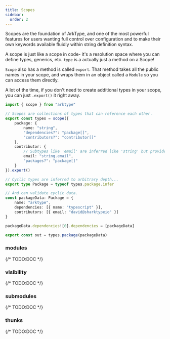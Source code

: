 ```yaml
---
title: Scopes
sidebar:
  order: 2
---
```


Scopes are the foundation of ArkType, and one of the most powerful features for users wanting full control over configuration and to make their own keywords available fluidly within string definition syntax.

A scope is just like a scope in code- it's a resolution space where you can define types, generics, etc. `type` is a actually just a method on a Scope!

`Scope` also has a method is called `export`. That method takes all the public names in your scope, and wraps them in an object called a `Module` so you can access them directly.

A lot of the time, if you don't need to create additional types in your scope, you can just `.export()` it right away.

```ts twoslash
import { scope } from "arktype"

// Scopes are collections of types that can reference each other.
export const types = scope({
	package: {
		name: "string",
		"dependencies?": "package[]",
		"contributors?": "contributor[]"
	},
	contributor: {
		// Subtypes like 'email' are inferred like 'string' but provide additional validation at runtime.
		email: "string.email",
		"packages?": "package[]"
	}
}).export()

// Cyclic types are inferred to arbitrary depth...
export type Package = typeof types.package.infer

// And can validate cyclic data.
const packageData: Package = {
	name: "arktype",
	dependencies: [{ name: "typescript" }],
	contributors: [{ email: "david@sharktypeio" }]
}

packageData.dependencies![0].dependencies = [packageData]

export const out = types.package(packageData)
```

### modules

{/* TODO:DOC */}

### visibility

{/* TODO:DOC */}

### submodules

{/* TODO:DOC */}

### thunks

{/* TODO:DOC */}
